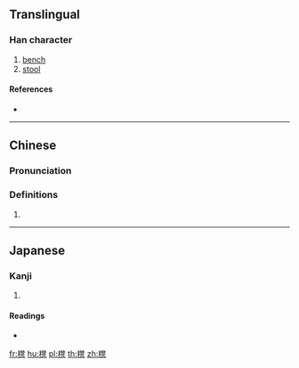 {{also|凳}}
==Translingual==

===Han character===
{{Han char|rn=75|rad=木|as=14|sn=18|four=|canj=DNTN|ids=⿰木凳}}

# [[bench]]
# [[stool]]

====References====
* {{Han ref|kx=0559.261|dkj=15779|dj=0948.360|hdz=21311.110|uh=6AC8|ud=27336}}

----

==Chinese==
{{zh-forms}}

===Pronunciation===
{{zh-pron
|m=dèng
|c=dang3
|mc=
|oc=
|ma=
|cat=n
}}

===Definitions===
# {{rfdef|lang=zh}}

----

==Japanese==

===Kanji===
{{ja-kanji|grade=|rs=木14}}

# {{defn|lang=ja|sort=木14}}

====Readings====
* {{ja-readings|on=[[とう]] (tō)|kun=[[こしかけ]] (koshikake)}}

[[fr:櫈]]
[[hu:櫈]]
[[pl:櫈]]
[[th:櫈]]
[[zh:櫈]]
